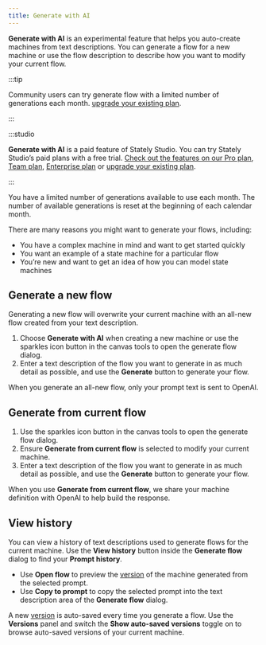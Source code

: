 ```yaml
---
title: Generate with AI
---
```


**Generate with AI** is an experimental feature that helps you auto-create machines from text descriptions. You can generate a flow for a new machine or use the flow description to describe how you want to modify your current flow.

:::tip

Community users can try generate flow with a limited number of generations each month. [upgrade your existing plan](https://stately.ai/registry/billing).

:::

:::studio

**Generate with AI** is a paid feature of Stately Studio. You can try Stately Studio’s paid plans with a free trial. [Check out the features on our Pro plan](studio-pro-plan.mdx), [Team plan](studio-team-plan.mdx), [Enterprise plan](studio-enterprise-plan.mdx) or [upgrade your existing plan](https://stately.ai/registry/billing).

:::

You have a limited number of generations available to use each month. The number of available generations is reset at the beginning of each calendar month.

There are many reasons you might want to generate your flows, including:

- You have a complex machine in mind and want to get started quickly
- You want an example of a state machine for a particular flow
- You’re new and want to get an idea of how you can model state machines

<YouTube id="wjZE39wCZXo" />

## Generate a new flow

Generating a new flow will overwrite your current machine with an all-new flow created from your text description.

1. Choose <Sparkles size={18} /> **Generate with AI** when creating a new machine or use the <Sparkles size={18} /> sparkles icon button in the canvas tools to open the generate flow dialog.
2. Enter a text description of the flow you want to generate in as much detail as possible, and use the **Generate** button to generate your flow.

When you generate an all-new flow, only your prompt text is sent to OpenAI.

## Generate from current flow

1. Use the <Sparkles size={18} /> sparkles icon button in the canvas tools to open the generate flow dialog.
2. Ensure **Generate from current flow** is selected to modify your current machine.
3. Enter a text description of the flow you want to generate in as much detail as possible, and use the **Generate** button to generate your flow.

When you use **Generate from current flow**, we share your machine definition with OpenAI to help build the response.

## View history

You can view a history of text descriptions used to generate flows for the current machine. Use the **View history** button inside the **Generate flow** dialog to find your **Prompt history**.

- Use **Open flow** to preview the [version](versions.mdx) of the machine generated from the selected prompt.
- Use **Copy to prompt** to copy the selected prompt into the text description area of the **Generate flow** dialog.

A new [version](versions.mdx) is auto-saved every time you generate a flow. Use the <History size={18} /> **Versions** panel and switch the **Show auto-saved versions** toggle on to browse auto-saved versions of your current machine.